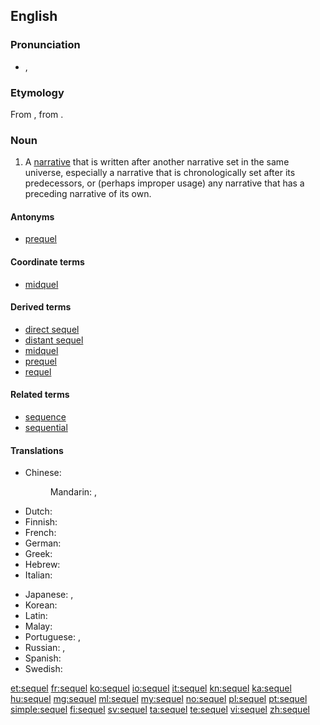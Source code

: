 ==English==

===Pronunciation===
* {{IPA|/ˈsiːkwəl/}}, {{X-SAMPA|/"si:kw@l/}}

===Etymology===
From {{etyl|la|en}} {{term|sequela|lang=la}}, from {{term|sequi|lang=la||to follow}}.

===Noun===
{{en-noun}}

# {{context|narratology}} A [[narrative]] that is written after another narrative set in the same universe, especially a narrative that is chronologically set after its predecessors, or (perhaps improper usage) any narrative that has a preceding narrative of its own.

====Antonyms====
* [[prequel]]

====Coordinate terms====
* [[midquel]]

====Derived terms====
* [[direct sequel]]
* [[distant sequel]]
* [[midquel]]
* [[prequel]]
* [[requel]]

====Related terms====
* [[sequence]]
* [[sequential]]

====Translations====
{{trans-top|a narrative written after another narrative set in the same universe}}
* Chinese:
*: Mandarin: {{t|cmn|續集|sc=Hani}}, {{t|cmn|续集|tr=xùjí|sc=Hani}}
* Dutch: {{t+|nl|vervolg}}
* Finnish: {{t|fi|jatko-osa}}
* French: {{t+|fr|suite|f}}
* German: {{t+|de|Folge|f}}
* Greek: {{t+|el|συνέπεια|tr=synépeia}}
* Hebrew: {{t-|he|המשך|tr=hemsheikh}}
* Italian: {{t+|it|seguito}}
{{trans-mid}}
* Japanese: {{t|ja|続編|tr=ぞくへん, zokuhen|sc=Jpan}}, {{t|ja|続き|tr=つづき, tsuzuki|sc=Jpan}}
* Korean: {{t|ko|후편|tr=hupyeon|sc=Kore}}
* Latin: {{t|la|consequentia narrativa}}
* Malay: {{t-|ms|susulan}}
* Portuguese: {{t+|pt|sequência|f}}, {{t+|pt|continuação|f}}
* Russian: {{t|ru|продолжение|n|tr=prodolžénije|sc=Cyrl}} {{qualifier|кни́ги, фи́льма}}, {{t|ru|сиквел|m|tr=síkvɛl|sc=Cyrl}}
* Spanish: {{t+|es|secuela}}
* Swedish: {{t-|sv|uppföljare|c}}
{{trans-bottom}}

[[et:sequel]]
[[fr:sequel]]
[[ko:sequel]]
[[io:sequel]]
[[it:sequel]]
[[kn:sequel]]
[[ka:sequel]]
[[hu:sequel]]
[[mg:sequel]]
[[ml:sequel]]
[[my:sequel]]
[[no:sequel]]
[[pl:sequel]]
[[pt:sequel]]
[[simple:sequel]]
[[fi:sequel]]
[[sv:sequel]]
[[ta:sequel]]
[[te:sequel]]
[[vi:sequel]]
[[zh:sequel]]